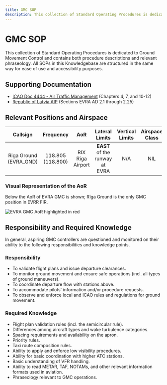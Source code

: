 ```yaml
---
title: GMC SOP
description: This collection of Standard Operating Procedures is dedicated to Ground Movement Control and contains both procedure descriptions and relevant phraseology.
---
```


# GMC SOP

This collection of Standard Operating Procedures is dedicated to Ground Movement Control and contains both procedure descriptions and relevant phraseology. All SOPs in this Knowledgebase are structured in the same way for ease of use and accessibility purposes.

## Supporting Documentation

- [ICAO Doc 4444 - Air Traffic Management](/assets/icao-doc-4444-air-traffic-management.pdf) (Chapters 4, 7, and 10-12)
- [Republic of Latvia AIP](https://ais.lgs.lv) (Sections EVRA AD 2.1 through 2.25)

## Relevant Positions and Airspace

|        Callsign        |     Frequency     |       AoR        |         Lateral Limits         | Vertical Limits | Airspace Class |
| :--------------------: | :---------------: | :--------------: | :----------------------------: | :-------------: | :------------: |
| Riga Ground (EVRA_GND) | 118.805 (118.800) | RIX Rīga Airport | **EAST** of the runway at EVRA |       N/A       |      NIL       |

### Visual Representation of the AoR

Below the AoR of EVRA GMC is shown; Rīga Ground is the only GMC position in EVRR FIR.

![EVRA GMC AoR highlighted in red](../../../img/gmc_highlighted.png)

## Responsibility and Required Knowledge

In general, aspiring GMC controllers are questioned and monitored on their ability to the following responsibilities and knowledge points.

### Responsibility

- To validate flight plans and issue departure clearances.
- To monitor ground movement and ensure safe operations (incl. all types of ground maneuvers).
- To coordinate departure flow with stations above.
- To accommodate pilots' information and/or procedure requests.
- To observe and enforce local and ICAO rules and regulations for ground movement.

### Required Knowledge

- Flight plan validation rules (incl. the semicircular rule).
- Differences among aircraft types and wake turbulence categories.
- Spacing requirements and availability on the apron.
- Priority rules.
- Taxi route composition rules.
- Ability to apply and enforce low visibility procedures.
- Ability for basic coordination with higher ATC stations.
- Basic understanding of VFR handling.
- Ability to read METAR, TAF, NOTAMs, and other relevant information formats used in aviation.
- Phraseology relevant to GMC operations.
